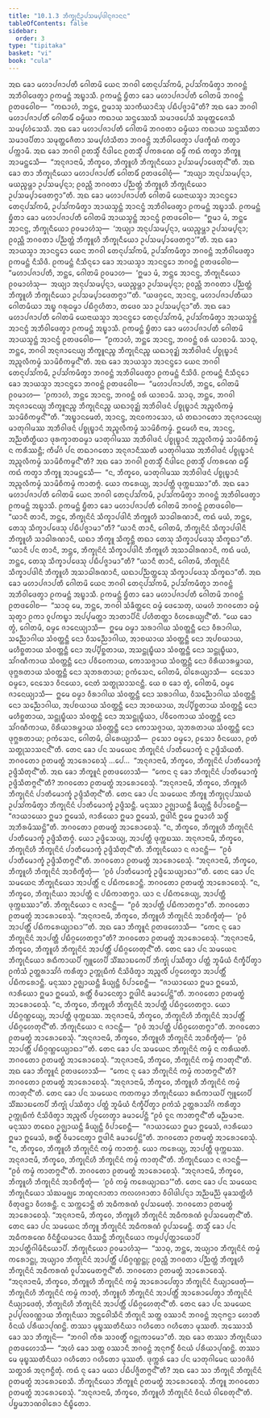 ```yaml
---
title: "10.1.3 ᨽᩥᨠ᩠ᨡᩩᨶᩦᩏᨸᩈᨾ᩠ᨸᨴᩤᨶᩩᨩᩣᨶᨶ"
tableOfContents: false
sidebar:
  order: 3
type: "tipitaka"
basket: "vi"
book: "cula"
---
```



<DynamicBreadcrumb />

<Division number="404" book="cula">

<Paragraph number="1997" book="cula">
ᩋᨳ ᨡᩮᩣ ᨾᩉᩣᨸᨩᩣᨸᨲᩥ ᨣᩮᩤᨲᨾᩦ ᨿᩮᨶ ᨽᨣᩅᩤ ᨲᩮᨶᩩᨸᩈᩘᨠᨾᩥ, ᩏᨸᩈᩘᨠᨾᩥᨲ᩠ᩅᩣ ᨽᨣᩅᨶ᩠ᨲᩴ ᩋᨽᩥᩅᩤᨴᩮᨲ᩠ᩅᩣ ᩑᨠᨾᨶ᩠ᨲᩴ ᩋᨭ᩠ᨮᩣᩈᩥ. ᩑᨠᨾᨶ᩠ᨲᩴ ᨮᩥᨲᩣ ᨡᩮᩣ ᨾᩉᩣᨸᨩᩣᨸᨲᩥ ᨣᩮᩤᨲᨾᩦ ᨽᨣᩅᨶ᩠ᨲᩴ ᩑᨲᨴᩅᩮᩤᨧ—  “ᨠᨳᩣᩉᩴ, ᨽᨶ᩠ᨲᩮ, ᩍᨾᩣᩈᩩ ᩈᩣᨠᩥᨿᩣᨶᩦᩈᩩ ᨸᨭᩥᨸᨩ᩠ᨩᩣᨾᩦ”ᨲᩥ? ᩋᨳ ᨡᩮᩣ ᨽᨣᩅᩤ ᨾᩉᩣᨸᨩᩣᨸᨲᩥᩴ ᨣᩮᩤᨲᨾᩥᩴ ᨵᨾ᩠ᨾᩥᨿᩣ ᨠᨳᩣᨿ ᩈᨶ᩠ᨴᩔᩮᩈᩥ ᩈᨾᩣᨴᨸᩮᩈᩥ ᩈᨾᩩᨲ᩠ᨲᩮᨩᩮᩈᩥ ᩈᨾ᩠ᨸᩉᩴᩈᩮᩈᩥ. ᩋᨳ ᨡᩮᩣ ᨾᩉᩣᨸᨩᩣᨸᨲᩥ ᨣᩮᩤᨲᨾᩦ ᨽᨣᩅᨲᩣ ᨵᨾ᩠ᨾᩥᨿᩣ ᨠᨳᩣᨿ ᩈᨶ᩠ᨴᩔᩥᨲᩣ ᩈᨾᩣᨴᨸᩥᨲᩣ ᩈᨾᩩᨲ᩠ᨲᩮᨩᩥᨲᩣ ᩈᨾ᩠ᨸᩉᩴᩈᩥᨲᩣ ᨽᨣᩅᨶ᩠ᨲᩴ ᩋᨽᩥᩅᩤᨴᩮᨲ᩠ᩅᩣ ᨸᨴᨠ᩠ᨡᩥᨱᩴ ᨠᨲ᩠ᩅᩣ ᨸᨠ᩠ᨠᩣᨾᩥ. ᩋᨳ ᨡᩮᩣ ᨽᨣᩅᩤ ᩑᨲᩈ᩠ᨾᩥᩴ ᨶᩥᨴᩤᨶᩮ ᩑᨲᩈ᩠ᨾᩥᩴ ᨸᨠᩁᨱᩮ ᨵᨾ᩠ᨾᩥᩴ ᨠᨳᩴ ᨠᨲ᩠ᩅᩣ ᨽᩥᨠ᩠ᨡᩪ ᩋᩣᨾᨶ᩠ᨲᩮᩈᩥ—  “ᩋᨶᩩᨩᩣᨶᩣᨾᩥ, ᨽᩥᨠ᩠ᨡᩅᩮ, ᨽᩥᨠ᩠ᨡᩪᩉᩥ ᨽᩥᨠ᩠ᨡᩩᨶᩥᨿᩮᩣ ᩏᨸᩈᨾ᩠ᨸᩣᨴᩮᨲᩩᨶ᩺”ᨲᩥ.
</Paragraph>

<Paragraph number="1998" book="cula">
ᩋᨳ ᨡᩮᩣ ᨲᩣ ᨽᩥᨠ᩠ᨡᩩᨶᩥᨿᩮᩣ ᨾᩉᩣᨸᨩᩣᨸᨲᩥᩴ ᨣᩮᩤᨲᨾᩥᩴ ᩑᨲᨴᩅᩮᩤᨧᩩᩴ—  “ᩋᨿ᩠ᨿᩣ ᩋᨶᩩᨸᩈᨾ᩠ᨸᨶ᩠ᨶᩣ, ᨾᨿᨬ᩠ᨧᨾ᩠ᩉᩣ ᩏᨸᩈᨾ᩠ᨸᨶ᩠ᨶᩣ; ᩑᩅᨬ᩠ᩉᩥ ᨽᨣᩅᨲᩣ ᨸᨬ᩠ᨬᨲ᩠ᨲᩴ ᨽᩥᨠ᩠ᨡᩪᩉᩥ ᨽᩥᨠ᩠ᨡᩩᨶᩥᨿᩮᩣ ᩏᨸᩈᨾ᩠ᨸᩣᨴᩮᨲᨻ᩠ᨻᩣ”ᨲᩥ. ᩋᨳ ᨡᩮᩣ ᨾᩉᩣᨸᨩᩣᨸᨲᩥ ᨣᩮᩤᨲᨾᩦ ᨿᩮᨶᩣᨿᩈ᩠ᨾᩣ ᩋᩣᨶᨶ᩠ᨴᩮᩣ ᨲᩮᨶᩩᨸᩈᩘᨠᨾᩥ, ᩏᨸᩈᩘᨠᨾᩥᨲ᩠ᩅᩣ ᩋᩣᨿᩈ᩠ᨾᨶ᩠ᨲᩴ ᩋᩣᨶᨶ᩠ᨴᩴ ᩋᨽᩥᩅᩤᨴᩮᨲ᩠ᩅᩣ ᩑᨠᨾᨶ᩠ᨲᩴ ᩋᨭ᩠ᨮᩣᩈᩥ. ᩑᨠᨾᨶ᩠ᨲᩴ ᨮᩥᨲᩣ ᨡᩮᩣ ᨾᩉᩣᨸᨩᩣᨸᨲᩥ ᨣᩮᩤᨲᨾᩦ ᩋᩣᨿᩈ᩠ᨾᨶ᩠ᨲᩴ ᩋᩣᨶᨶ᩠ᨴᩴ ᩑᨲᨴᩅᩮᩤᨧ—  “ᩍᨾᩣ ᨾᩴ, ᨽᨶ᩠ᨲᩮ ᩋᩣᨶᨶ᩠ᨴ, ᨽᩥᨠ᩠ᨡᩩᨶᩥᨿᩮᩣ ᩑᩅᨾᩣᩉᩴᩈᩩ—  ‘ᩋᨿ᩠ᨿᩣ ᩋᨶᩩᨸᩈᨾ᩠ᨸᨶ᩠ᨶᩣ, ᨾᨿᨬ᩠ᨧᨾ᩠ᩉᩣ ᩏᨸᩈᨾ᩠ᨸᨶ᩠ᨶᩣ; ᩑᩅᨬ᩠ᩉᩥ ᨽᨣᩅᨲᩣ ᨸᨬ᩠ᨬᨲ᩠ᨲᩴ ᨽᩥᨠ᩠ᨡᩪᩉᩥ ᨽᩥᨠ᩠ᨡᩩᨶᩥᨿᩮᩣ ᩏᨸᩈᨾ᩠ᨸᩣᨴᩮᨲᨻ᩠ᨻᩣ’”ᨲᩥ.
</Paragraph>

<Paragraph number="1999" book="cula">
ᩋᨳ ᨡᩮᩣ ᩋᩣᨿᩈ᩠ᨾᩣ ᩋᩣᨶᨶ᩠ᨴᩮᩣ ᨿᩮᨶ ᨽᨣᩅᩤ ᨲᩮᨶᩩᨸᩈᩘᨠᨾᩥ, ᩏᨸᩈᩘᨠᨾᩥᨲ᩠ᩅᩣ ᨽᨣᩅᨶ᩠ᨲᩴ ᩋᨽᩥᩅᩤᨴᩮᨲ᩠ᩅᩣ ᩑᨠᨾᨶ᩠ᨲᩴ ᨶᩥᩈᩦᨴᩥ. ᩑᨠᨾᨶ᩠ᨲᩴ ᨶᩥᩈᩥᨶ᩠ᨶᩮᩣ ᨡᩮᩣ ᩋᩣᨿᩈ᩠ᨾᩣ ᩋᩣᨶᨶ᩠ᨴᩮᩣ ᨽᨣᩅᨶ᩠ᨲᩴ ᩑᨲᨴᩅᩮᩤᨧ—  “ᨾᩉᩣᨸᨩᩣᨸᨲᩥ, ᨽᨶ᩠ᨲᩮ, ᨣᩮᩤᨲᨾᩦ ᩑᩅᨾᩣᩉ—  ‘ᩍᨾᩣ ᨾᩴ, ᨽᨶ᩠ᨲᩮ ᩋᩣᨶᨶ᩠ᨴ, ᨽᩥᨠ᩠ᨡᩩᨶᩥᨿᩮᩣ ᩑᩅᨾᩣᩉᩴᩈᩩ—  ᩋᨿ᩠ᨿᩣ ᩋᨶᩩᨸᩈᨾ᩠ᨸᨶ᩠ᨶᩣ, ᨾᨿᨬ᩠ᨧᨾ᩠ᩉᩣ ᩏᨸᩈᨾ᩠ᨸᨶ᩠ᨶᩣ; ᩑᩅᨬ᩠ᩉᩥ ᨽᨣᩅᨲᩣ ᨸᨬ᩠ᨬᨲ᩠ᨲᩴ ᨽᩥᨠ᩠ᨡᩪᩉᩥ ᨽᩥᨠ᩠ᨡᩩᨶᩥᨿᩮᩣ ᩏᨸᩈᨾ᩠ᨸᩣᨴᩮᨲᨻ᩠ᨻᩣ’”ᨲᩥ.
</Paragraph>

<Paragraph number="2000" book="cula">
“ᨿᨴᨣ᩠ᨣᩮᨶ, ᩋᩣᨶᨶ᩠ᨴ, ᨾᩉᩣᨸᨩᩣᨸᨲᩥᨿᩣ ᨣᩮᩤᨲᨾᩥᨿᩣ ᩋᨭ᩠ᨮ ᨣᩁᩩᨵᨾ᩠ᨾᩣ ᨸᨭᩥᨣ᩠ᨣᩉᩥᨲᩣ, ᨲᨴᩮᩅ ᩈᩣ ᩏᨸᩈᨾ᩠ᨸᨶ᩠ᨶᩣ”ᨲᩥ.
</Paragraph>

</Division>
<Division number="405" book="cula">

<Paragraph number="2001" book="cula">
ᩋᨳ ᨡᩮᩣ ᨾᩉᩣᨸᨩᩣᨸᨲᩥ ᨣᩮᩤᨲᨾᩦ ᨿᩮᨶᩣᨿᩈ᩠ᨾᩣ ᩋᩣᨶᨶ᩠ᨴᩮᩣ ᨲᩮᨶᩩᨸᩈᩘᨠᨾᩥ, ᩏᨸᩈᩘᨠᨾᩥᨲ᩠ᩅᩣ ᩋᩣᨿᩈ᩠ᨾᨶ᩠ᨲᩴ ᩋᩣᨶᨶ᩠ᨴᩴ ᩋᨽᩥᩅᩤᨴᩮᨲ᩠ᩅᩣ ᩑᨠᨾᨶ᩠ᨲᩴ ᩋᨭ᩠ᨮᩣᩈᩥ. ᩑᨠᨾᨶ᩠ᨲᩴ ᨮᩥᨲᩣ ᨡᩮᩣ ᨾᩉᩣᨸᨩᩣᨸᨲᩥ ᨣᩮᩤᨲᨾᩦ ᩋᩣᨿᩈ᩠ᨾᨶ᩠ᨲᩴ ᩋᩣᨶᨶ᩠ᨴᩴ ᩑᨲᨴᩅᩮᩤᨧ—  “ᩑᨠᩣᩉᩴ, ᨽᨶ᩠ᨲᩮ ᩋᩣᨶᨶ᩠ᨴ, ᨽᨣᩅᨶ᩠ᨲᩴ ᩅᩁᩴ ᨿᩣᨧᩣᨾᩥ. ᩈᩣᨵᩩ, ᨽᨶ᩠ᨲᩮ, ᨽᨣᩅᩤ ᩋᨶᩩᨩᩣᨶᩮᨿ᩠ᨿ ᨽᩥᨠ᩠ᨡᩪᨶᨬ᩠ᨧ ᨽᩥᨠ᩠ᨡᩩᨶᩦᨶᨬ᩠ᨧ ᨿᨳᩣᩅᩩᨯ᩠ᨰᩴ ᩋᨽᩥᩅᩤᨴᨶᩴ ᨸᨧ᩠ᨧᩩᨭ᩠ᨮᩣᨶᩴ ᩋᨬ᩠ᨩᩃᩥᨠᨾ᩠ᨾᩴ ᩈᩣᨾᩦᨧᩥᨠᨾ᩠ᨾᨶ᩺”ᨲᩥ.
</Paragraph>

<Paragraph number="2002" book="cula">
ᩋᨳ ᨡᩮᩣ ᩋᩣᨿᩈ᩠ᨾᩣ ᩋᩣᨶᨶ᩠ᨴᩮᩣ ᨿᩮᨶ ᨽᨣᩅᩤ ᨲᩮᨶᩩᨸᩈᩘᨠᨾᩥ, ᩏᨸᩈᩘᨠᨾᩥᨲ᩠ᩅᩣ ᨽᨣᩅᨶ᩠ᨲᩴ ᩋᨽᩥᩅᩤᨴᩮᨲ᩠ᩅᩣ ᩑᨠᨾᨶ᩠ᨲᩴ ᨶᩥᩈᩦᨴᩥ. ᩑᨠᨾᨶ᩠ᨲᩴ ᨶᩥᩈᩥᨶ᩠ᨶᩮᩣ ᨡᩮᩣ ᩋᩣᨿᩈ᩠ᨾᩣ ᩋᩣᨶᨶ᩠ᨴᩮᩣ ᨽᨣᩅᨶ᩠ᨲᩴ ᩑᨲᨴᩅᩮᩤᨧ—  “ᨾᩉᩣᨸᨩᩣᨸᨲᩥ, ᨽᨶ᩠ᨲᩮ, ᨣᩮᩤᨲᨾᩦ ᩑᩅᨾᩣᩉ—  ‘ᩑᨠᩣᩉᩴ, ᨽᨶ᩠ᨲᩮ ᩋᩣᨶᨶ᩠ᨴ, ᨽᨣᩅᨶ᩠ᨲᩴ ᩅᩁᩴ ᨿᩣᨧᩣᨾᩥ. ᩈᩣᨵᩩ, ᨽᨶ᩠ᨲᩮ, ᨽᨣᩅᩤ ᩋᨶᩩᨩᩣᨶᩮᨿ᩠ᨿ ᨽᩥᨠ᩠ᨡᩪᨶᨬ᩠ᨧ ᨽᩥᨠ᩠ᨡᩩᨶᩦᨶᨬ᩠ᨧ ᨿᨳᩣᩅᩩᨯ᩠ᨰᩴ ᩋᨽᩥᩅᩤᨴᨶᩴ ᨸᨧ᩠ᨧᩩᨭ᩠ᨮᩣᨶᩴ ᩋᨬ᩠ᨩᩃᩥᨠᨾ᩠ᨾᩴ ᩈᩣᨾᩦᨧᩥᨠᨾ᩠ᨾᨶ᩺’”ᨲᩥ.
</Paragraph>

<Paragraph number="2003" book="cula">
“ᩋᨭ᩠ᨮᩣᨶᨾᩮᨲᩴ, ᩋᩣᨶᨶ᩠ᨴ, ᩋᨶᩅᨠᩣᩈᩮᩣ, ᨿᩴ ᨲᨳᩣᨣᨲᩮᩣ ᩋᨶᩩᨩᩣᨶᩮᨿ᩠ᨿ ᨾᩣᨲᩩᨣᩤᨾᩔ ᩋᨽᩥᩅᩤᨴᨶᩴ ᨸᨧ᩠ᨧᩩᨭ᩠ᨮᩣᨶᩴ ᩋᨬ᩠ᨩᩃᩥᨠᨾ᩠ᨾᩴ ᩈᩣᨾᩦᨧᩥᨠᨾ᩠ᨾᩴ. ᩍᨾᩮᩉᩥ ᨶᩣᨾ, ᩋᩣᨶᨶ᩠ᨴ, ᩋᨬ᩠ᨬᨲᩥᨲ᩠ᨳᩥᨿᩣ ᨴᩩᩁᨠ᩠ᨡᩣᨲᨵᨾ᩠ᨾᩣ ᨾᩣᨲᩩᨣᩤᨾᩔ ᩋᨽᩥᩅᩤᨴᨶᩴ ᨸᨧ᩠ᨧᩩᨭ᩠ᨮᩣᨶᩴ ᩋᨬ᩠ᨩᩃᩥᨠᨾ᩠ᨾᩴ ᩈᩣᨾᩦᨧᩥᨠᨾ᩠ᨾᩴ ᨶ ᨠᩁᩥᩔᨶ᩠ᨲᩥ; ᨠᩥᨾᩘᨣᩴ ᨸᨶ ᨲᨳᩣᨣᨲᩮᩣ ᩋᨶᩩᨩᩣᨶᩥᩔᨲᩥ ᨾᩣᨲᩩᨣᩤᨾᩔ ᩋᨽᩥᩅᩤᨴᨶᩴ ᨸᨧ᩠ᨧᩩᨭ᩠ᨮᩣᨶᩴ ᩋᨬ᩠ᨩᩃᩥᨠᨾ᩠ᨾᩴ ᩈᩣᨾᩦᨧᩥᨠᨾ᩠ᨾᨶ᩺”ᨲᩥ?
</Paragraph>

<Paragraph number="2004" book="cula">
ᩋᨳ ᨡᩮᩣ ᨽᨣᩅᩤ ᩑᨲᩈ᩠ᨾᩥᩴ ᨶᩥᨴᩤᨶᩮ ᩑᨲᩈ᩠ᨾᩥᩴ ᨸᨠᩁᨱᩮ ᨵᨾ᩠ᨾᩥᩴ ᨠᨳᩴ ᨠᨲ᩠ᩅᩣ ᨽᩥᨠ᩠ᨡᩪ ᩋᩣᨾᨶ᩠ᨲᩮᩈᩥ—  “ᨶ, ᨽᩥᨠ᩠ᨡᩅᩮ, ᨾᩣᨲᩩᨣᩤᨾᩔ ᩋᨽᩥᩅᩤᨴᨶᩴ ᨸᨧ᩠ᨧᩩᨭ᩠ᨮᩣᨶᩴ ᩋᨬ᩠ᨩᩃᩥᨠᨾ᩠ᨾᩴ ᩈᩣᨾᩦᨧᩥᨠᨾ᩠ᨾᩴ ᨠᩣᨲᨻ᩠ᨻᩴ. ᨿᩮᩣ ᨠᩁᩮᨿ᩠ᨿ, ᩋᩣᨸᨲ᩠ᨲᩥ ᨴᩩᨠ᩠ᨠᨭᩔᩣ”ᨲᩥ.
</Paragraph>

<Paragraph number="2005" book="cula">
ᩋᨳ ᨡᩮᩣ ᨾᩉᩣᨸᨩᩣᨸᨲᩥ ᨣᩮᩤᨲᨾᩦ ᨿᩮᨶ ᨽᨣᩅᩤ ᨲᩮᨶᩩᨸᩈᩘᨠᨾᩥ, ᩏᨸᩈᩘᨠᨾᩥᨲ᩠ᩅᩣ ᨽᨣᩅᨶ᩠ᨲᩴ ᩋᨽᩥᩅᩤᨴᩮᨲ᩠ᩅᩣ ᩑᨠᨾᨶ᩠ᨲᩴ ᩋᨭ᩠ᨮᩣᩈᩥ. ᩑᨠᨾᨶ᩠ᨲᩴ ᨮᩥᨲᩣ ᨡᩮᩣ ᨾᩉᩣᨸᨩᩣᨸᨲᩥ ᨣᩮᩤᨲᨾᩦ ᨽᨣᩅᨶ᩠ᨲᩴ ᩑᨲᨴᩅᩮᩤᨧ—  “ᨿᩣᨶᩥ ᨲᩣᨶᩥ, ᨽᨶ᩠ᨲᩮ, ᨽᩥᨠ᩠ᨡᩩᨶᩦᨶᩴ ᩈᩥᨠ᩠ᨡᩣᨸᨴᩤᨶᩥ ᨽᩥᨠ᩠ᨡᩪᩉᩥ ᩈᩣᨵᩤᩁᨱᩣᨶᩥ, ᨠᨳᩴ ᨾᨿᩴ, ᨽᨶ᩠ᨲᩮ, ᨲᩮᩈᩩ ᩈᩥᨠ᩠ᨡᩣᨸᨴᩮᩈᩩ ᨸᨭᩥᨸᨩ᩠ᨩᩣᨾᩣ”ᨲᩥ? “ᨿᩣᨶᩥ ᨲᩣᨶᩥ, ᨣᩮᩤᨲᨾᩥ, ᨽᩥᨠ᩠ᨡᩩᨶᩦᨶᩴ ᩈᩥᨠ᩠ᨡᩣᨸᨴᩤᨶᩥ ᨽᩥᨠ᩠ᨡᩪᩉᩥ ᩈᩣᨵᩤᩁᨱᩣᨶᩥ, ᨿᨳᩣ ᨽᩥᨠ᩠ᨡᩪ ᩈᩥᨠ᩠ᨡᨶ᩠ᨲᩥ ᨲᨳᩣ ᨲᩮᩈᩩ ᩈᩥᨠ᩠ᨡᩣᨸᨴᩮᩈᩩ ᩈᩥᨠ᩠ᨡᨳᩣ”ᨲᩥ. “ᨿᩣᨶᩥ ᨸᨶ ᨲᩣᨶᩥ, ᨽᨶ᩠ᨲᩮ, ᨽᩥᨠ᩠ᨡᩩᨶᩦᨶᩴ ᩈᩥᨠ᩠ᨡᩣᨸᨴᩤᨶᩥ ᨽᩥᨠ᩠ᨡᩪᩉᩥ ᩋᩈᩣᨵᩤᩁᨱᩣᨶᩥ, ᨠᨳᩴ ᨾᨿᩴ, ᨽᨶ᩠ᨲᩮ, ᨲᩮᩈᩩ ᩈᩥᨠ᩠ᨡᩣᨸᨴᩮᩈᩩ ᨸᨭᩥᨸᨩ᩠ᨩᩣᨾᩣ”ᨲᩥ? “ᨿᩣᨶᩥ ᨲᩣᨶᩥ, ᨣᩮᩤᨲᨾᩥ, ᨽᩥᨠ᩠ᨡᩩᨶᩦᨶᩴ ᩈᩥᨠ᩠ᨡᩣᨸᨴᩤᨶᩥ ᨽᩥᨠ᩠ᨡᩪᩉᩥ ᩋᩈᩣᨵᩤᩁᨱᩣᨶᩥ, ᨿᨳᩣᨸᨬ᩠ᨬᨲ᩠ᨲᩮᩈᩩ ᩈᩥᨠ᩠ᨡᩣᨸᨴᩮᩈᩩ ᩈᩥᨠ᩠ᨡᨳᩣ”ᨲᩥ.
</Paragraph>

</Division>
<Division number="406" book="cula">

<Paragraph number="2006" book="cula">
ᩋᨳ ᨡᩮᩣ ᨾᩉᩣᨸᨩᩣᨸᨲᩥ ᨣᩮᩤᨲᨾᩦ ᨿᩮᨶ ᨽᨣᩅᩤ ᨲᩮᨶᩩᨸᩈᩘᨠᨾᩥ, ᩏᨸᩈᩘᨠᨾᩥᨲ᩠ᩅᩣ ᨽᨣᩅᨶ᩠ᨲᩴ ᩋᨽᩥᩅᩤᨴᩮᨲ᩠ᩅᩣ ᩑᨠᨾᨶ᩠ᨲᩴ ᩋᨭ᩠ᨮᩣᩈᩥ. ᩑᨠᨾᨶ᩠ᨲᩴ ᨮᩥᨲᩣ ᨡᩮᩣ ᨾᩉᩣᨸᨩᩣᨸᨲᩥ ᨣᩮᩤᨲᨾᩦ ᨽᨣᩅᨶ᩠ᨲᩴ ᩑᨲᨴᩅᩮᩤᨧ—  “ᩈᩣᨵᩩ ᨾᩮ, ᨽᨶ᩠ᨲᩮ, ᨽᨣᩅᩤ ᩈᩴᨡᩥᨲ᩠ᨲᩮᨶ ᨵᨾ᩠ᨾᩴ ᨴᩮᩈᩮᨲᩩ, ᨿᨾᩉᩴ ᨽᨣᩅᨲᩮᩣ ᨵᨾ᩠ᨾᩴ ᩈᩩᨲ᩠ᩅᩣ ᩑᨠᩣ ᩅᩪᨸᨠᨭ᩠ᨮᩣ ᩋᨸ᩠ᨸᨾᨲ᩠ᨲᩣ ᩋᩣᨲᩣᨸᩥᨶᩦ ᨸᩉᩥᨲᨲ᩠ᨲᩣ ᩅᩥᩉᩁᩮᨿ᩠ᨿᨶ᩺”ᨲᩥ. “ᨿᩮ ᨡᩮᩣ ᨲ᩠ᩅᩴ, ᨣᩮᩤᨲᨾᩥ, ᨵᨾ᩠ᨾᩮ ᨩᩣᨶᩮᨿ᩠ᨿᩣᩈᩥ—  ᩍᨾᩮ ᨵᨾ᩠ᨾᩣ ᩈᩁᩣᨣᩤᨿ ᩈᩴᩅᨲ᩠ᨲᨶ᩠ᨲᩥ ᨶᩮᩣ ᩅᩥᩁᩣᨣᩤᨿ, ᩈᨬ᩠ᨬᩮᩣᨣᩤᨿ ᩈᩴᩅᨲ᩠ᨲᨶ᩠ᨲᩥ ᨶᩮᩣ ᩅᩥᩈᨬ᩠ᨬᩮᩣᨣᩤᨿ, ᩋᩣᨧᨿᩣᨿ ᩈᩴᩅᨲ᩠ᨲᨶ᩠ᨲᩥ ᨶᩮᩣ ᩋᨸᨧᨿᩣᨿ, ᨾᩉᩥᨧ᩠ᨨᨲᩣᨿ ᩈᩴᩅᨲ᩠ᨲᨶ᩠ᨲᩥ ᨶᩮᩣ ᩋᨸ᩠ᨸᩥᨧ᩠ᨨᨲᩣᨿ, ᩋᩈᨶ᩠ᨲᩩᨭ᩠ᨮᩥᨿᩣ ᩈᩴᩅᨲ᩠ᨲᨶ᩠ᨲᩥ ᨶᩮᩣ ᩈᨶ᩠ᨲᩩᨭ᩠ᨮᩥᨿᩣ, ᩈᩘᨣᨱᩥᨠᩣᨿ ᩈᩴᩅᨲ᩠ᨲᨶ᩠ᨲᩥ ᨶᩮᩣ ᨸᩅᩥᩅᩮᨠᩣᨿ, ᨠᩮᩣᩈᨩ᩠ᨩᩣᨿ ᩈᩴᩅᨲ᩠ᨲᨶ᩠ᨲᩥ ᨶᩮᩣ ᩅᩦᩁᩥᨿᩣᩁᨾ᩠ᨽᩣᨿ, ᨴᩩᨻ᩠ᨽᩁᨲᩣᨿ ᩈᩴᩅᨲ᩠ᨲᨶ᩠ᨲᩥ ᨶᩮᩣ ᩈᩩᨽᩁᨲᩣᨿ; ᩑᨠᩴᩈᩮᨶ, ᨣᩮᩤᨲᨾᩥ, ᨵᩤᩁᩮᨿ᩠ᨿᩣᩈᩥ—  ᨶᩮᩈᩮᩣ ᨵᨾ᩠ᨾᩮᩣ, ᨶᩮᩈᩮᩣ ᩅᩥᨶᨿᩮᩣ, ᨶᩮᨲᩴ ᩈᨲ᩠ᨳᩩᩈᩣᩈᨶᨶ᩠ᨲᩥ. ᨿᩮ ᨧ ᨡᩮᩣ ᨲ᩠ᩅᩴ, ᨣᩮᩤᨲᨾᩥ, ᨵᨾ᩠ᨾᩮ ᨩᩣᨶᩮᨿ᩠ᨿᩣᩈᩥ—  ᩍᨾᩮ ᨵᨾ᩠ᨾᩣ ᩅᩥᩁᩣᨣᩤᨿ ᩈᩴᩅᨲ᩠ᨲᨶ᩠ᨲᩥ ᨶᩮᩣ ᩈᩁᩣᨣᩤᨿ, ᩅᩥᩈᨬ᩠ᨬᩮᩣᨣᩤᨿ ᩈᩴᩅᨲ᩠ᨲᨶ᩠ᨲᩥ ᨶᩮᩣ ᩈᨬ᩠ᨬᩮᩣᨣᩤᨿ, ᩋᨸᨧᨿᩣᨿ ᩈᩴᩅᨲ᩠ᨲᨶ᩠ᨲᩥ ᨶᩮᩣ ᩋᩣᨧᨿᩣᨿ, ᩋᨸ᩠ᨸᩥᨧ᩠ᨨᨲᩣᨿ ᩈᩴᩅᨲ᩠ᨲᨶ᩠ᨲᩥ ᨶᩮᩣ ᨾᩉᩥᨧ᩠ᨨᨲᩣᨿ, ᩈᨶ᩠ᨲᩩᨭ᩠ᨮᩥᨿᩣ ᩈᩴᩅᨲ᩠ᨲᨶ᩠ᨲᩥ ᨶᩮᩣ ᩋᩈᨶ᩠ᨲᩩᨭ᩠ᨮᩥᨿᩣ, ᨸᩅᩥᩅᩮᨠᩣᨿ ᩈᩴᩅᨲ᩠ᨲᨶ᩠ᨲᩥ ᨶᩮᩣ ᩈᩘᨣᨱᩥᨠᩣᨿ, ᩅᩦᩁᩥᨿᩣᩁᨾ᩠ᨽᩣᨿ ᩈᩴᩅᨲ᩠ᨲᨶ᩠ᨲᩥ ᨶᩮᩣ ᨠᩮᩣᩈᨩ᩠ᨩᩣᨿ, ᩈᩩᨽᩁᨲᩣᨿ ᩈᩴᩅᨲ᩠ᨲᨶ᩠ᨲᩥ ᨶᩮᩣ ᨴᩩᨻ᩠ᨽᩁᨲᩣᨿ; ᩑᨠᩴᩈᩮᨶ, ᨣᩮᩤᨲᨾᩥ, ᨵᩤᩁᩮᨿ᩠ᨿᩣᩈᩥ—  ᩑᩈᩮᩣ ᨵᨾ᩠ᨾᩮᩣ, ᩑᩈᩮᩣ ᩅᩥᨶᨿᩮᩣ, ᩑᨲᩴ ᩈᨲ᩠ᨳᩩᩈᩣᩈᨶᨶ᩺”ᨲᩥ.
</Paragraph>

</Division>
<Division number="407" book="cula">

<Paragraph number="2007" book="cula">
ᨲᩮᨶ ᨡᩮᩣ ᨸᨶ ᩈᨾᨿᩮᨶ ᨽᩥᨠ᩠ᨡᩩᨶᩦᨶᩴ ᨸᩣᨲᩥᨾᩮᩣᨠ᩠ᨡᩴ ᨶ ᩏᨴ᩠ᨴᩥᩈᩦᨿᨲᩥ. ᨽᨣᩅᨲᩮᩣ ᩑᨲᨾᨲ᩠ᨳᩴ ᩋᩣᩁᩮᩣᨧᩮᩈᩩᩴ …ᨸᩮ…  “ᩋᨶᩩᨩᩣᨶᩣᨾᩥ, ᨽᩥᨠ᩠ᨡᩅᩮ, ᨽᩥᨠ᩠ᨡᩩᨶᩦᨶᩴ ᨸᩣᨲᩥᨾᩮᩣᨠ᩠ᨡᩴ ᩏᨴ᩠ᨴᩥᩈᩥᨲᩩᨶ᩺”ᨲᩥ. ᩋᨳ ᨡᩮᩣ ᨽᩥᨠ᩠ᨡᩪᨶᩴ ᩑᨲᨴᩉᩮᩣᩈᩥ—  “ᨠᩮᨶ ᨶᩩ ᨡᩮᩣ ᨽᩥᨠ᩠ᨡᩩᨶᩦᨶᩴ ᨸᩣᨲᩥᨾᩮᩣᨠ᩠ᨡᩴ ᩏᨴ᩠ᨴᩥᩈᩥᨲᨻ᩠ᨻᨶ᩺”ᨲᩥ? ᨽᨣᩅᨲᩮᩣ ᩑᨲᨾᨲ᩠ᨳᩴ ᩋᩣᩁᩮᩣᨧᩮᩈᩩᩴ. “ᩋᨶᩩᨩᩣᨶᩣᨾᩥ, ᨽᩥᨠ᩠ᨡᩅᩮ, ᨽᩥᨠ᩠ᨡᩪᩉᩥ ᨽᩥᨠ᩠ᨡᩩᨶᩦᨶᩴ ᨸᩣᨲᩥᨾᩮᩣᨠ᩠ᨡᩴ ᩏᨴ᩠ᨴᩥᩈᩥᨲᩩᨶ᩺”ᨲᩥ.
</Paragraph>

<Paragraph number="2008" book="cula">
ᨲᩮᨶ ᨡᩮᩣ ᨸᨶ ᩈᨾᨿᩮᨶ ᨽᩥᨠ᩠ᨡᩪ ᨽᩥᨠ᩠ᨡᩩᨶᩩᨸᩔᨿᩴ ᩏᨸᩈᩘᨠᨾᩥᨲ᩠ᩅᩣ ᨽᩥᨠ᩠ᨡᩩᨶᩦᨶᩴ ᨸᩣᨲᩥᨾᩮᩣᨠ᩠ᨡᩴ ᩏᨴ᩠ᨴᩥᩈᨶ᩠ᨲᩥ. ᨾᨶᩩᩔᩣ ᩏᨩ᩠ᨫᩣᨿᨶ᩠ᨲᩥ ᨡᩥᨿ᩠ᨿᨶ᩠ᨲᩥ ᩅᩥᨸᩣᨧᩮᨶ᩠ᨲᩥ—  “ᨩᩣᨿᩣᨿᩮᩣ ᩍᨾᩣ ᩍᨾᩮᩈᩴ, ᨩᩣᩁᩥᨿᩮᩣ ᩍᨾᩣ ᩍᨾᩮᩈᩴ, ᩍᨴᩤᨶᩥ ᩍᨾᩮ ᩍᨾᩣᩉᩥ ᩈᨴ᩠ᨵᩥᩴ ᩋᨽᩥᩁᨾᩥᩔᨶ᩠ᨲᩦ”ᨲᩥ. ᨽᨣᩅᨲᩮᩣ ᩑᨲᨾᨲ᩠ᨳᩴ ᩋᩣᩁᩮᩣᨧᩮᩈᩩᩴ. “ᨶ, ᨽᩥᨠ᩠ᨡᩅᩮ, ᨽᩥᨠ᩠ᨡᩪᩉᩥ ᨽᩥᨠ᩠ᨡᩩᨶᩦᨶᩴ ᨸᩣᨲᩥᨾᩮᩣᨠ᩠ᨡᩴ ᩏᨴ᩠ᨴᩥᩈᩥᨲᨻ᩠ᨻᩴ. ᨿᩮᩣ ᩏᨴ᩠ᨴᩥᩈᩮᨿ᩠ᨿ, ᩋᩣᨸᨲ᩠ᨲᩥ ᨴᩩᨠ᩠ᨠᨭᩔ. ᩋᨶᩩᨩᩣᨶᩣᨾᩥ, ᨽᩥᨠ᩠ᨡᩅᩮ, ᨽᩥᨠ᩠ᨡᩩᨶᩦᩉᩥ ᨽᩥᨠ᩠ᨡᩩᨶᩦᨶᩴ ᨸᩣᨲᩥᨾᩮᩣᨠ᩠ᨡᩴ ᩏᨴ᩠ᨴᩥᩈᩥᨲᩩᨶ᩺”ᨲᩥ. ᨽᩥᨠ᩠ᨡᩩᨶᩥᨿᩮᩣ ᨶ ᨩᩣᨶᨶ᩠ᨲᩥ—  “ᩑᩅᩴ ᨸᩣᨲᩥᨾᩮᩣᨠ᩠ᨡᩴ ᩏᨴ᩠ᨴᩥᩈᩥᨲᨻ᩠ᨻᨶ᩺”ᨲᩥ. ᨽᨣᩅᨲᩮᩣ ᩑᨲᨾᨲ᩠ᨳᩴ ᩋᩣᩁᩮᩣᨧᩮᩈᩩᩴ. “ᩋᨶᩩᨩᩣᨶᩣᨾᩥ, ᨽᩥᨠ᩠ᨡᩅᩮ, ᨽᩥᨠ᩠ᨡᩪᩉᩥ ᨽᩥᨠ᩠ᨡᩩᨶᩦᨶᩴ ᩋᩣᨧᩥᨠ᩠ᨡᩥᨲᩩᩴ—  ‘ᩑᩅᩴ ᨸᩣᨲᩥᨾᩮᩣᨠ᩠ᨡᩴ ᩏᨴ᩠ᨴᩥᩈᩮᨿ᩠ᨿᩣᨳᩣ’”ᨲᩥ.
</Paragraph>

</Division>
<Division number="408" book="cula">

<Paragraph number="2009" book="cula">
ᨲᩮᨶ ᨡᩮᩣ ᨸᨶ ᩈᨾᨿᩮᨶ ᨽᩥᨠ᩠ᨡᩩᨶᩥᨿᩮᩣ ᩋᩣᨸᨲ᩠ᨲᩥᩴ ᨶ ᨸᨭᩥᨠᩁᩮᩣᨶ᩠ᨲᩥ. ᨽᨣᩅᨲᩮᩣ ᩑᨲᨾᨲ᩠ᨳᩴ ᩋᩣᩁᩮᩣᨧᩮᩈᩩᩴ. “ᨶ, ᨽᩥᨠ᩠ᨡᩅᩮ, ᨽᩥᨠ᩠ᨡᩩᨶᩥᨿᩣ ᩋᩣᨸᨲ᩠ᨲᩥ ᨶ ᨸᨭᩥᨠᩣᨲᨻ᩠ᨻᩣ. ᨿᩣ ᨶ ᨸᨭᩥᨠᩁᩮᨿ᩠ᨿ, ᩋᩣᨸᨲ᩠ᨲᩥ ᨴᩩᨠ᩠ᨠᨭᩔᩣ”ᨲᩥ. ᨽᩥᨠ᩠ᨡᩩᨶᩥᨿᩮᩣ ᨶ ᨩᩣᨶᨶ᩠ᨲᩥ—  “ᩑᩅᩴ ᩋᩣᨸᨲ᩠ᨲᩥ ᨸᨭᩥᨠᩣᨲᨻ᩠ᨻᩣ”ᨲᩥ. ᨽᨣᩅᨲᩮᩣ ᩑᨲᨾᨲ᩠ᨳᩴ ᩋᩣᩁᩮᩣᨧᩮᩈᩩᩴ. “ᩋᨶᩩᨩᩣᨶᩣᨾᩥ, ᨽᩥᨠ᩠ᨡᩅᩮ, ᨽᩥᨠ᩠ᨡᩪᩉᩥ ᨽᩥᨠ᩠ᨡᩩᨶᩦᨶᩴ ᩋᩣᨧᩥᨠ᩠ᨡᩥᨲᩩᩴ—  ‘ᩑᩅᩴ ᩋᩣᨸᨲ᩠ᨲᩥᩴ ᨸᨭᩥᨠᩁᩮᨿ᩠ᨿᩣᨳᩣ’”ᨲᩥ. ᩋᨳ ᨡᩮᩣ ᨽᩥᨠ᩠ᨡᩪᨶᩴ ᩑᨲᨴᩉᩮᩣᩈᩥ—  “ᨠᩮᨶ ᨶᩩ ᨡᩮᩣ ᨽᩥᨠ᩠ᨡᩩᨶᩦᨶᩴ ᩋᩣᨸᨲ᩠ᨲᩥ ᨸᨭᩥᨣ᩠ᨣᩉᩮᨲᨻ᩠ᨻᩣ”ᨲᩥ? ᨽᨣᩅᨲᩮᩣ ᩑᨲᨾᨲ᩠ᨳᩴ ᩋᩣᩁᩮᩣᨧᩮᩈᩩᩴ. “ᩋᨶᩩᨩᩣᨶᩣᨾᩥ, ᨽᩥᨠ᩠ᨡᩅᩮ, ᨽᩥᨠ᩠ᨡᩪᩉᩥ ᨽᩥᨠ᩠ᨡᩩᨶᩦᨶᩴ ᩋᩣᨸᨲ᩠ᨲᩥᩴ ᨸᨭᩥᨣ᩠ᨣᩉᩮᨲᩩᨶ᩺”ᨲᩥ.
</Paragraph>

<Paragraph number="2010" book="cula">
ᨲᩮᨶ ᨡᩮᩣ ᨸᨶ ᩈᨾᨿᩮᨶ ᨽᩥᨠ᩠ᨡᩩᨶᩥᨿᩮᩣ ᩁᨳᩥᨠᩣᨿᨸᩥ ᨻ᩠ᨿᩪᩉᩮᨸᩥ ᩈᩥᩘᨥᩣᨭᨠᩮᨸᩥ ᨽᩥᨠ᩠ᨡᩩᩴ ᨸᩔᩥᨲ᩠ᩅᩣ ᨸᨲ᩠ᨲᩴ ᨽᩪᨾᩥᨿᩴ ᨶᩥᨠ᩠ᨡᩥᨸᩥᨲ᩠ᩅᩣ ᩑᨠᩴᩈᩴ ᩏᨲ᩠ᨲᩁᩣᩈᩘᨣᩴ ᨠᩁᩥᨲ᩠ᩅᩣ ᩏᨠ᩠ᨠᩩᨭᩥᨠᩴ ᨶᩥᩈᩦᨴᩥᨲ᩠ᩅᩣ ᩋᨬ᩠ᨩᩃᩥᩴ ᨸᨣ᩠ᨣᩉᩮᨲ᩠ᩅᩣ ᩋᩣᨸᨲ᩠ᨲᩥᩴ ᨸᨭᩥᨠᩁᩮᩣᨶ᩠ᨲᩥ. ᨾᨶᩩᩔᩣ ᩏᨩ᩠ᨫᩣᨿᨶ᩠ᨲᩥ ᨡᩥᨿ᩠ᨿᨶ᩠ᨲᩥ ᩅᩥᨸᩣᨧᩮᨶ᩠ᨲᩥ—  “ᨩᩣᨿᩣᨿᩮᩣ ᩍᨾᩣ ᩍᨾᩮᩈᩴ, ᨩᩣᩁᩥᨿᩮᩣ ᩍᨾᩣ ᩍᨾᩮᩈᩴ, ᩁᨲ᩠ᨲᩥᩴ ᩅᩥᨾᩣᨶᩮᨲ᩠ᩅᩣ ᩍᨴᩤᨶᩥ ᨡᨾᩣᨸᩮᨶ᩠ᨲᩦ”ᨲᩥ. ᨽᨣᩅᨲᩮᩣ ᩑᨲᨾᨲ᩠ᨳᩴ ᩋᩣᩁᩮᩣᨧᩮᩈᩩᩴ. “ᨶ, ᨽᩥᨠ᩠ᨡᩅᩮ, ᨽᩥᨠ᩠ᨡᩪᩉᩥ ᨽᩥᨠ᩠ᨡᩩᨶᩦᨶᩴ ᩋᩣᨸᨲ᩠ᨲᩥ ᨸᨭᩥᨣ᩠ᨣᩉᩮᨲᨻ᩠ᨻᩣ. ᨿᩮᩣ ᨸᨭᩥᨣ᩠ᨣᨱ᩠ᩉᩮᨿ᩠ᨿ, ᩋᩣᨸᨲ᩠ᨲᩥ ᨴᩩᨠ᩠ᨠᨭᩔ. ᩋᨶᩩᨩᩣᨶᩣᨾᩥ, ᨽᩥᨠ᩠ᨡᩅᩮ, ᨽᩥᨠ᩠ᨡᩩᨶᩦᩉᩥ ᨽᩥᨠ᩠ᨡᩩᨶᩦᨶᩴ ᩋᩣᨸᨲ᩠ᨲᩥᩴ ᨸᨭᩥᨣ᩠ᨣᩉᩮᨲᩩᨶ᩺”ᨲᩥ. ᨽᩥᨠ᩠ᨡᩩᨶᩥᨿᩮᩣ ᨶ ᨩᩣᨶᨶ᩠ᨲᩥ—  “ᩑᩅᩴ ᩋᩣᨸᨲ᩠ᨲᩥ ᨸᨭᩥᨣ᩠ᨣᩉᩮᨲᨻ᩠ᨻᩣ”ᨲᩥ. ᨽᨣᩅᨲᩮᩣ ᩑᨲᨾᨲ᩠ᨳᩴ ᩋᩣᩁᩮᩣᨧᩮᩈᩩᩴ. “ᩋᨶᩩᨩᩣᨶᩣᨾᩥ, ᨽᩥᨠ᩠ᨡᩅᩮ, ᨽᩥᨠ᩠ᨡᩪᩉᩥ ᨽᩥᨠ᩠ᨡᩩᨶᩦᨶᩴ ᩋᩣᨧᩥᨠ᩠ᨡᩥᨲᩩᩴ—  ‘ᩑᩅᩴ ᩋᩣᨸᨲ᩠ᨲᩥᩴ ᨸᨭᩥᨣ᩠ᨣᨱ᩠ᩉᩮᨿ᩠ᨿᩣᨳᩣ’”ᨲᩥ.
</Paragraph>

</Division>
<Division number="409" book="cula">

<Paragraph number="2011" book="cula">
ᨲᩮᨶ ᨡᩮᩣ ᨸᨶ ᩈᨾᨿᩮᨶ ᨽᩥᨠ᩠ᨡᩩᨶᩦᨶᩴ ᨠᨾ᩠ᨾᩴ ᨶ ᨠᩁᩥᨿᨲᩥ. ᨽᨣᩅᨲᩮᩣ ᩑᨲᨾᨲ᩠ᨳᩴ ᩋᩣᩁᩮᩣᨧᩮᩈᩩᩴ. “ᩋᨶᩩᨩᩣᨶᩣᨾᩥ, ᨽᩥᨠ᩠ᨡᩅᩮ, ᨽᩥᨠ᩠ᨡᩩᨶᩦᨶᩴ ᨠᨾ᩠ᨾᩴ ᨠᩣᨲᩩᨶ᩺”ᨲᩥ. ᩋᨳ ᨡᩮᩣ ᨽᩥᨠ᩠ᨡᩪᨶᩴ ᩑᨲᨴᩉᩮᩣᩈᩥ—  “ᨠᩮᨶ ᨶᩩ ᨡᩮᩣ ᨽᩥᨠ᩠ᨡᩩᨶᩦᨶᩴ ᨠᨾ᩠ᨾᩴ ᨠᩣᨲᨻ᩠ᨻᨶ᩺”ᨲᩥ? ᨽᨣᩅᨲᩮᩣ ᩑᨲᨾᨲ᩠ᨳᩴ ᩋᩣᩁᩮᩣᨧᩮᩈᩩᩴ. “ᩋᨶᩩᨩᩣᨶᩣᨾᩥ, ᨽᩥᨠ᩠ᨡᩅᩮ, ᨽᩥᨠ᩠ᨡᩪᩉᩥ ᨽᩥᨠ᩠ᨡᩩᨶᩦᨶᩴ ᨠᨾ᩠ᨾᩴ ᨠᩣᨲᩩᨶ᩺”ᨲᩥ.
</Paragraph>

<Paragraph number="2012" book="cula">
ᨲᩮᨶ ᨡᩮᩣ ᨸᨶ ᩈᨾᨿᩮᨶ ᨠᨲᨠᨾ᩠ᨾᩣ ᨽᩥᨠ᩠ᨡᩩᨶᩥᨿᩮᩣ ᩁᨳᩥᨠᩣᨿᨸᩥ ᨻ᩠ᨿᩪᩉᩮᨸᩥ ᩈᩥᩘᨥᩣᨭᨠᩮᨸᩥ ᨽᩥᨠ᩠ᨡᩩᩴ ᨸᩔᩥᨲ᩠ᩅᩣ ᨸᨲ᩠ᨲᩴ ᨽᩪᨾᩥᨿᩴ ᨶᩥᨠ᩠ᨡᩥᨸᩥᨲ᩠ᩅᩣ ᩑᨠᩴᩈᩴ ᩏᨲ᩠ᨲᩁᩣᩈᩘᨣᩴ ᨠᩁᩥᨲ᩠ᩅᩣ ᩏᨠ᩠ᨠᩩᨭᩥᨠᩴ ᨶᩥᩈᩦᨴᩥᨲ᩠ᩅᩣ ᩋᨬ᩠ᨩᩃᩥᩴ ᨸᨣ᩠ᨣᩉᩮᨲ᩠ᩅᩣ ᨡᨾᩣᨸᩮᨶ᩠ᨲᩥ “ᩑᩅᩴ ᨶᩪᨶ ᨠᩣᨲᨻ᩠ᨻᨶ᩺”ᨲᩥ ᨾᨬ᩠ᨬᨾᩣᨶᩣ. ᨾᨶᩩᩔᩣ ᨲᨳᩮᩅ ᩏᨩ᩠ᨫᩣᨿᨶ᩠ᨲᩥ ᨡᩥᨿ᩠ᨿᨶ᩠ᨲᩥ ᩅᩥᨸᩣᨧᩮᨶ᩠ᨲᩥ—  “ᨩᩣᨿᩣᨿᩮᩣ ᩍᨾᩣ ᩍᨾᩮᩈᩴ, ᨩᩣᩁᩥᨿᩮᩣ ᩍᨾᩣ ᩍᨾᩮᩈᩴ, ᩁᨲ᩠ᨲᩥᩴ ᩅᩥᨾᩣᨶᩮᨲ᩠ᩅᩣ ᩍᨴᩤᨶᩥ ᨡᨾᩣᨸᩮᨶ᩠ᨲᩦ”ᨲᩥ. ᨽᨣᩅᨲᩮᩣ ᩑᨲᨾᨲ᩠ᨳᩴ ᩋᩣᩁᩮᩣᨧᩮᩈᩩᩴ. “ᨶ, ᨽᩥᨠ᩠ᨡᩅᩮ, ᨽᩥᨠ᩠ᨡᩪᩉᩥ ᨽᩥᨠ᩠ᨡᩩᨶᩦᨶᩴ ᨠᨾ᩠ᨾᩴ ᨠᩣᨲᨻ᩠ᨻᩴ. ᨿᩮᩣ ᨠᩁᩮᨿ᩠ᨿ, ᩋᩣᨸᨲ᩠ᨲᩥ ᨴᩩᨠ᩠ᨠᨭᩔ. ᩋᨶᩩᨩᩣᨶᩣᨾᩥ, ᨽᩥᨠ᩠ᨡᩅᩮ, ᨽᩥᨠ᩠ᨡᩩᨶᩦᩉᩥ ᨽᩥᨠ᩠ᨡᩩᨶᩦᨶᩴ ᨠᨾ᩠ᨾᩴ ᨠᩣᨲᩩᨶ᩺”ᨲᩥ. ᨽᩥᨠ᩠ᨡᩩᨶᩥᨿᩮᩣ ᨶ ᨩᩣᨶᨶ᩠ᨲᩥ—  “ᩑᩅᩴ ᨠᨾ᩠ᨾᩴ ᨠᩣᨲᨻ᩠ᨻᨶ᩺”ᨲᩥ. ᨽᨣᩅᨲᩮᩣ ᩑᨲᨾᨲ᩠ᨳᩴ ᩋᩣᩁᩮᩣᨧᩮᩈᩩᩴ. “ᩋᨶᩩᨩᩣᨶᩣᨾᩥ, ᨽᩥᨠ᩠ᨡᩅᩮ, ᨽᩥᨠ᩠ᨡᩪᩉᩥ ᨽᩥᨠ᩠ᨡᩩᨶᩦᨶᩴ ᩋᩣᨧᩥᨠ᩠ᨡᩥᨲᩩᩴ—  ‘ᩑᩅᩴ ᨠᨾ᩠ᨾᩴ ᨠᩁᩮᨿ᩠ᨿᩣᨳᩣ’”ᨲᩥ.
</Paragraph>

</Division>
<Division number="410" book="cula">

<Paragraph number="2013" book="cula">
ᨲᩮᨶ ᨡᩮᩣ ᨸᨶ ᩈᨾᨿᩮᨶ ᨽᩥᨠ᩠ᨡᩩᨶᩥᨿᩮᩣ ᩈᩴᨥᨾᨩ᩠ᨫᩮ ᨽᨱ᩠ᨯᨶᨩᩣᨲᩣ ᨠᩃᩉᨩᩣᨲᩣ ᩅᩥᩅᩤᨴᩤᨸᨶ᩠ᨶᩣ ᩋᨬ᩠ᨬᨾᨬ᩠ᨬᩴ ᨾᩩᨡᩈᨲ᩠ᨲᩦᩉᩥ ᩅᩥᨲᩩᨴᨶ᩠ᨲᩣ ᩅᩥᩉᩁᨶ᩠ᨲᩥ. ᨶ ᩈᨠ᩠ᨠᩮᩣᨶ᩠ᨲᩥ ᨲᩴ ᩋᨵᩥᨠᩁᨱᩴ ᩅᩪᨸᩈᨾᩮᨲᩩᩴ. ᨽᨣᩅᨲᩮᩣ ᩑᨲᨾᨲ᩠ᨳᩴ ᩋᩣᩁᩮᩣᨧᩮᩈᩩᩴ. “ᩋᨶᩩᨩᩣᨶᩣᨾᩥ, ᨽᩥᨠ᩠ᨡᩅᩮ, ᨽᩥᨠ᩠ᨡᩪᩉᩥ ᨽᩥᨠ᩠ᨡᩩᨶᩦᨶᩴ ᩋᨵᩥᨠᩁᨱᩴ ᩅᩪᨸᩈᨾᩮᨲᩩᨶ᩺”ᨲᩥ.
</Paragraph>

<Paragraph number="2014" book="cula">
ᨲᩮᨶ ᨡᩮᩣ ᨸᨶ ᩈᨾᨿᩮᨶ ᨽᩥᨠ᩠ᨡᩪ ᨽᩥᨠ᩠ᨡᩩᨶᩦᨶᩴ ᩋᨵᩥᨠᩁᨱᩴ ᩅᩪᨸᩈᨾᩮᨶ᩠ᨲᩥ. ᨲᩈ᩠ᨾᩥᩴ ᨡᩮᩣ ᨸᨶ ᩋᨵᩥᨠᩁᨱᩮ ᩅᩥᨶᩥᨧ᩠ᨨᩥᨿᨾᩣᨶᩮ ᨴᩥᩔᨶ᩠ᨲᩥ ᨽᩥᨠ᩠ᨡᩩᨶᩥᨿᩮᩣ ᨠᨾ᩠ᨾᨸ᩠ᨸᨲ᩠ᨲᩣᨿᩮᩣᨸᩥ ᩋᩣᨸᨲ᩠ᨲᩥᨣᩤᨾᩥᨶᩥᨿᩮᩣᨸᩥ. ᨽᩥᨠ᩠ᨡᩩᨶᩥᨿᩮᩣ ᩑᩅᨾᩣᩉᩴᩈᩩ—  “ᩈᩣᨵᩩ, ᨽᨶ᩠ᨲᩮ, ᩋᨿ᩠ᨿᩣᩅ ᨽᩥᨠ᩠ᨡᩩᨶᩦᨶᩴ ᨠᨾ᩠ᨾᩴ ᨠᩁᩮᩣᨶ᩠ᨲᩩ, ᩋᨿ᩠ᨿᩣᩅ ᨽᩥᨠ᩠ᨡᩩᨶᩦᨶᩴ ᩋᩣᨸᨲ᩠ᨲᩥᩴ ᨸᨭᩥᨣ᩠ᨣᨱ᩠ᩉᨶ᩠ᨲᩩ; ᩑᩅᨬ᩠ᩉᩥ ᨽᨣᩅᨲᩣ ᨸᨬ᩠ᨬᨲ᩠ᨲᩴ ᨽᩥᨠ᩠ᨡᩪᩉᩥ ᨽᩥᨠ᩠ᨡᩩᨶᩦᨶᩴ ᩋᨵᩥᨠᩁᨱᩴ ᩅᩪᨸᩈᨾᩮᨲᨻ᩠ᨻᨶ᩺”ᨲᩥ. ᨽᨣᩅᨲᩮᩣ ᩑᨲᨾᨲ᩠ᨳᩴ ᩋᩣᩁᩮᩣᨧᩮᩈᩩᩴ. “ᩋᨶᩩᨩᩣᨶᩣᨾᩥ, ᨽᩥᨠ᩠ᨡᩅᩮ, ᨽᩥᨠ᩠ᨡᩪᩉᩥ ᨽᩥᨠ᩠ᨡᩩᨶᩦᨶᩴ ᨠᨾ᩠ᨾᩴ ᩋᩣᩁᩮᩣᨸᩮᨲ᩠ᩅᩣ ᨽᩥᨠ᩠ᨡᩩᨶᩦᨶᩴ ᨶᩥᨿ᩠ᨿᩣᨴᩮᨲᩩᩴ—  ᨽᩥᨠ᩠ᨡᩩᨶᩦᩉᩥ ᨽᩥᨠ᩠ᨡᩩᨶᩦᨶᩴ ᨠᨾ᩠ᨾᩴ ᨠᩣᨲᩩᩴ, ᨽᩥᨠ᩠ᨡᩪᩉᩥ ᨽᩥᨠ᩠ᨡᩩᨶᩦᨶᩴ ᩋᩣᨸᨲ᩠ᨲᩥᩴ ᩋᩣᩁᩮᩣᨸᩮᨲ᩠ᩅᩣ ᨽᩥᨠ᩠ᨡᩩᨶᩦᨶᩴ ᨶᩥᨿ᩠ᨿᩣᨴᩮᨲᩩᩴ, ᨽᩥᨠ᩠ᨡᩩᨶᩦᩉᩥ ᨽᩥᨠ᩠ᨡᩩᨶᩦᨶᩴ ᩋᩣᨸᨲ᩠ᨲᩥᩴ ᨸᨭᩥᨣ᩠ᨣᩉᩮᨲᩩᨶ᩺”ᨲᩥ.
</Paragraph>

<Paragraph number="2015" book="cula">
ᨲᩮᨶ ᨡᩮᩣ ᨸᨶ ᩈᨾᨿᩮᨶ ᩏᨸ᩠ᨸᩃᩅᨱ᩠ᨱᩣᨿ ᨽᩥᨠ᩠ᨡᩩᨶᩥᨿᩣ ᩋᨶ᩠ᨲᩮᩅᩤᩈᩥᨶᩦ ᨽᩥᨠ᩠ᨡᩩᨶᩦ ᩈᨲ᩠ᨲ ᩅᩔᩣᨶᩥ ᨽᨣᩅᨶ᩠ᨲᩴ ᩋᨶᩩᨻᨶ᩠ᨵᩣ ᩉᩮᩣᨲᩥ ᩅᩥᨶᨿᩴ ᨸᩁᩥᨿᩣᨸᩩᨱᨶ᩠ᨲᩦ. ᨲᩔᩣ ᨾᩩᨭ᩠ᨮᩔᨲᩥᨶᩥᨿᩣ ᨣᩉᩥᨲᩮᩣ ᨣᩉᩥᨲᩮᩣ ᨾᩩᩔᨲᩥ. ᩋᩔᩮᩣᩈᩥ ᨡᩮᩣ ᩈᩣ ᨽᩥᨠ᩠ᨡᩩᨶᩦ—  “ᨽᨣᩅᩤ ᨠᩥᩁ ᩈᩣᩅᨲ᩠ᨳᩥᩴ ᨣᨶ᩠ᨲᩩᨠᩣᨾᩮᩣ”ᨲᩥ. ᩋᨳ ᨡᩮᩣ ᨲᩔᩣ ᨽᩥᨠ᩠ᨡᩩᨶᩥᨿᩣ ᩑᨲᨴᩉᩮᩣᩈᩥ—  “ᩋᩉᩴ ᨡᩮᩣ ᩈᨲ᩠ᨲ ᩅᩔᩣᨶᩥ ᨽᨣᩅᨶ᩠ᨲᩴ ᩋᨶᩩᨻᨶ᩠ᨵᩥᩴ ᩅᩥᨶᨿᩴ ᨸᩁᩥᨿᩣᨸᩩᨱᨶ᩠ᨲᩦ. ᨲᩔᩣ ᨾᩮ ᨾᩩᨭ᩠ᨮᩔᨲᩥᨶᩥᨿᩣ ᨣᩉᩥᨲᩮᩣ ᨣᩉᩥᨲᩮᩣ ᨾᩩᩔᨲᩥ. ᨴᩩᨠ᩠ᨠᩁᩴ ᨡᩮᩣ ᨸᨶ ᨾᩣᨲᩩᨣᩤᨾᩮᨶ ᨿᩣᩅᨩᩦᩅᩴ ᩈᨲ᩠ᨳᩣᩁᩴ ᩋᨶᩩᨻᨶ᩠ᨵᩥᨲᩩᩴ. ᨠᨳᩴ ᨶᩩ ᨡᩮᩣ ᨾᨿᩣ ᨸᨭᩥᨸᨩ᩠ᨩᩥᨲᨻ᩠ᨻᨶ᩺”ᨲᩥ? ᩋᨳ ᨡᩮᩣ ᩈᩣ ᨽᩥᨠ᩠ᨡᩩᨶᩦ ᨽᩥᨠ᩠ᨡᩩᨶᩦᨶᩴ ᩑᨲᨾᨲ᩠ᨳᩴ ᩋᩣᩁᩮᩣᨧᩮᩈᩥ. ᨽᩥᨠ᩠ᨡᩩᨶᩥᨿᩮᩣ ᨽᩥᨠ᩠ᨡᩪᨶᩴ ᩑᨲᨾᨲ᩠ᨳᩴ ᩋᩣᩁᩮᩣᨧᩮᩈᩩᩴ. ᨽᩥᨠ᩠ᨡᩪ ᨽᨣᩅᨲᩮᩣ ᩑᨲᨾᨲ᩠ᨳᩴ ᩋᩣᩁᩮᩣᨧᩮᩈᩩᩴ. “ᩋᨶᩩᨩᩣᨶᩣᨾᩥ, ᨽᩥᨠ᩠ᨡᩅᩮ, ᨽᩥᨠ᩠ᨡᩪᩉᩥ ᨽᩥᨠ᩠ᨡᩩᨶᩦᨶᩴ ᩅᩥᨶᨿᩴ ᩅᩤᨧᩮᨲᩩᨶ᩺”ᨲᩥ.

</Paragraph>
</Division>

<Paragraph number="2016" type="center" book="cula">
ᨸᨮᨾᨽᩣᨱᩅᩤᩁᩮᩣ ᨶᩥᨭ᩠ᨮᩥᨲᩮᩣ.
</Paragraph>